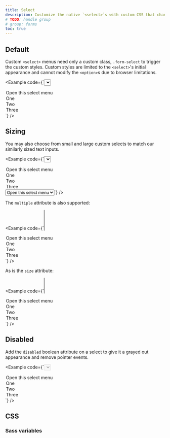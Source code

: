 ```yaml
---
title: Select
description: Customize the native `<select>`s with custom CSS that changes the element's initial appearance.
# TODO: handle group
# group: forms
toc: true
---
```


## Default

Custom `<select>` menus need only a custom class, `.form-select` to trigger the custom styles. Custom styles are limited to the `<select>`'s initial appearance and cannot modify the `<option>`s due to browser limitations.

<Example code={`<select class="form-select" aria-label="Default select example">
  <option selected>Open this select menu</option>
  <option value="1">One</option>
  <option value="2">Two</option>
  <option value="3">Three</option>
</select>`} />

## Sizing

You may also choose from small and large custom selects to match our similarly sized text inputs.

<Example code={`<select class="form-select form-select-lg mb-3" aria-label=".form-select-lg example">
  <option selected>Open this select menu</option>
  <option value="1">One</option>
  <option value="2">Two</option>
  <option value="3">Three</option>
</select>

<select class="form-select form-select-sm" aria-label=".form-select-sm example">
  <option selected>Open this select menu</option>
  <option value="1">One</option>
  <option value="2">Two</option>
  <option value="3">Three</option>
</select>`} />

The `multiple` attribute is also supported:

<Example code={`<select class="form-select" multiple aria-label="multiple select example">
  <option selected>Open this select menu</option>
  <option value="1">One</option>
  <option value="2">Two</option>
  <option value="3">Three</option>
</select>`} />

As is the `size` attribute:

<Example code={`<select class="form-select" size="3" aria-label="size 3 select example">
  <option selected>Open this select menu</option>
  <option value="1">One</option>
  <option value="2">Two</option>
  <option value="3">Three</option>
</select>`} />

## Disabled

Add the `disabled` boolean attribute on a select to give it a grayed out appearance and remove pointer events.

<Example code={`<select class="form-select" aria-label="Disabled select example" disabled>
  <option selected>Open this select menu</option>
  <option value="1">One</option>
  <option value="2">Two</option>
  <option value="3">Three</option>
</select>`} />

## CSS

### Sass variables

<ScssDocs name="form-select-variables" file="scss/_variables.scss" />
